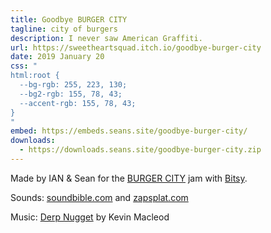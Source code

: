 ```yaml
---
title: Goodbye BURGER CITY
tagline: city of burgers
description: I never saw American Graffiti.
url: https://sweetheartsquad.itch.io/goodbye-burger-city
date: 2019 January 20
css: "
html:root {
  --bg-rgb: 255, 223, 130;
  --bg2-rgb: 155, 78, 43;
  --accent-rgb: 155, 78, 43;
}
"
embed: https://embeds.seans.site/goodbye-burger-city/
downloads:
  - https://downloads.seans.site/goodbye-burger-city.zip
---
```


Made by IAN & Sean for the [BURGER CITY](https://itch.io/jam/burger-city) jam with [Bitsy](https://ledoux.itch.io/bitsy).

Sounds: [soundbible.com](http://soundbible.com/) and [zapsplat.com](http://zapsplat.com/)

Music: [Derp Nugget](https://incompetech.com/music/royalty-free/index.html?isrc=USUAN1800013) by Kevin Macleod

